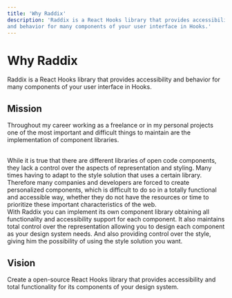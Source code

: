 ```yaml
---
title: 'Why Raddix'
description: 'Raddix is a React Hooks library that provides accessibility
and behavior for many components of your user interface in Hooks.'
---
```


# Why Raddix

Raddix is a React Hooks library that provides accessibility
and behavior for many components of your user interface in Hooks.

## Mission

Throughout my career working as a freelance or in my personal projects
one of the most important and difficult things to maintain are
the implementation of component libraries.

<br />
While it is true that there are different libraries of open code components, they
lack a control over the aspects of representation and styling. Many times having
to adapt to the style solution that uses a certain library.

<br />
Therefore many companies and developers are forced to create personalized components,
which is difficult to do so in a totally functional and accessible way, whether they
do not have the resources or time to prioritize these important characteristics of
the web.

<br />
With Raddix you can implement its own component library obtaining all functionality
and accessibility support for each component. It also maintains total control over
the representation allowing you to design each component as your design system needs.
And also providing control over the style, giving him the possibility of using the
style solution you want.

## Vision

Create a open-source React Hooks library that provides accessibility and total
functionality for its components of your design system.
